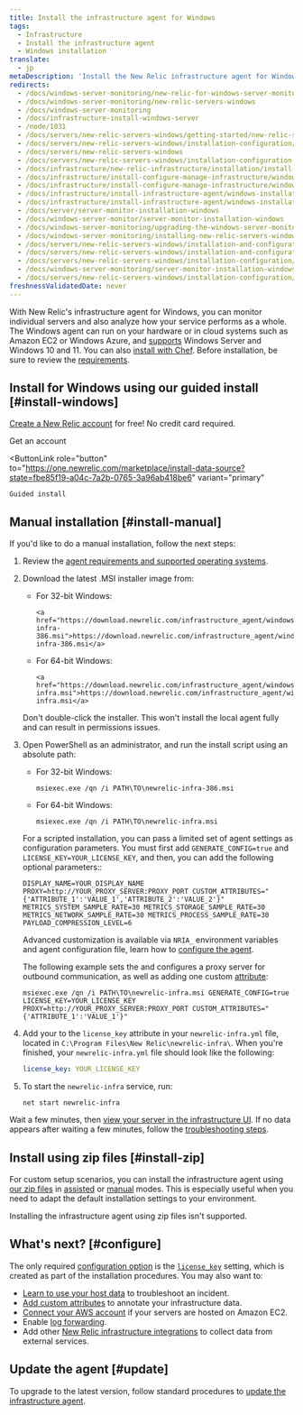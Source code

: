 ```yaml
---
title: Install the infrastructure agent for Windows
tags:
  - Infrastructure
  - Install the infrastructure agent
  - Windows installation
translate:
  - jp
metaDescription: 'Install the New Relic infrastructure agent for Windows with a simple headless MSI, and do basic configuration.'
redirects:
  - /docs/windows-server-monitoring/new-relic-for-windows-server-monitoring
  - /docs/windows-server-monitoring/new-relic-servers-windows
  - /docs/windows-server-monitoring
  - /docs/infrastructure-install-windows-server
  - /node/1031
  - /docs/servers/new-relic-servers-windows/getting-started/new-relic-servers-windows
  - /docs/servers/new-relic-servers-windows/installation-configuration/install-servers-windows
  - /docs/servers/new-relic-servers-windows
  - /docs/servers/new-relic-servers-windows/installation-configuration
  - /docs/infrastructure/new-relic-infrastructure/installation/install-infrastructure-windows-server
  - /docs/infrastructure/install-configure-manage-infrastructure/windows-installation/install-infrastructure-windows-server-using-package-manager
  - /docs/infrastructure/install-configure-manage-infrastructure/windows-installation/install-infrastructure-windows-server-using-msi-installer
  - /docs/infrastructure/install-infrastructure-agent/windows-installation/install-infrastructure-agent-windows-server-using-msi-installer
  - /docs/infrastructure/install-infrastructure-agent/windows-installation/install-infrastructure-agent-windows
  - /docs/server/server-monitor-installation-windows
  - /docs/windows-server-monitor/server-monitor-installation-windows
  - /docs/windows-server-monitoring/upgrading-the-windows-server-monitor
  - /docs/windows-server-monitoring/installing-new-relic-servers-windows
  - /docs/servers/new-relic-servers-windows/installation-and-configuration/installing-new-relic-servers
  - /docs/servers/new-relic-servers-windows/installation-and-configuration/installing-new-relic-servers-windows
  - /docs/servers/new-relic-servers-windows/installation-configuration/installing-new-relic-servers-windows
  - /docs/windows-server-monitoring/server-monitor-installation-windows
  - /docs/servers/new-relic-servers-windows/installation-configuration/installing-servers-windows
freshnessValidatedDate: never
---
```


With New Relic's infrastructure agent for Windows, you can monitor individual servers and also analyze how your service performs as a whole. The Windows agent can run on your hardware or in cloud systems such as Amazon EC2 or Windows Azure, and [supports](/docs/infrastructure/install-infrastructure-agent/get-started/requirements-infrastructure-agent) Windows Server and Windows 10 and 11. You can also [install with Chef](/docs/infrastructure/new-relic-infrastructure/config-management-tools/configure-new-relic-infrastructure-using-chef). Before installation, be sure to review the [requirements](/docs/infrastructure/new-relic-infrastructure/getting-started/compatibility-requirements-new-relic-infrastructurets).

## Install for Windows using our guided install [#install-windows]

[Create a New Relic account](https://newrelic.com/signup) for free! No credit card required.

<ButtonGroup>
  <ButtonLink
    role="button"
    to="https://newrelic.com/signup"
    variant="primary"
  >
    Get an account
  </ButtonLink>

  <ButtonLink
    role="button"
    to="https://one.newrelic.com/marketplace/install-data-source?state=fbe85f19-a04c-7a2b-0765-3a96ab418be6"
    variant="primary"
  >
    Guided install
  </ButtonLink>
</ButtonGroup>

## Manual installation [#install-manual]

If you'd like to do a manual installation, follow the next steps:

1. Review the [agent requirements and supported operating systems](/docs/infrastructure/new-relic-infrastructure/getting-started/compatibility-requirements-new-relic-infrastructure).
2. Download the latest .MSI installer image from:
    - For 32-bit Windows:
      ```
      <a href="https://download.newrelic.com/infrastructure_agent/windows/386/newrelic-infra-386.msi">https://download.newrelic.com/infrastructure_agent/windows/386/newrelic-infra-386.msi</a>​
      ```

    - For 64-bit Windows:
      ```
      <a href="https://download.newrelic.com/infrastructure_agent/windows/newrelic-infra.msi">https://download.newrelic.com/infrastructure_agent/windows/newrelic-infra.msi</a>
      ```
      
    <Callout variant="important">
      Don't double-click the installer. This won't install the local agent fully and can result in permissions issues.
    </Callout>

3. Open PowerShell as an administrator, and run the install script using an absolute path:

    - For 32-bit Windows:
        ```shell
        msiexec.exe /qn /i PATH\TO\newrelic-infra-386.msi
        ```

    - For 64-bit Windows:
        ```shell
        msiexec.exe /qn /i PATH\TO\newrelic-infra.msi
        ```

    For a scripted installation, you can pass a limited set of agent settings as configuration parameters. You must first add 
    `GENERATE_CONFIG=true` and `LICENSE_KEY=YOUR_LICENSE_KEY`, and then, you can add the following optional parameters::
    
    ```shell
    DISPLAY_NAME=YOUR_DISPLAY_NAME PROXY=http://YOUR_PROXY_SERVER:PROXY_PORT CUSTOM_ATTRIBUTES="{'ATTRIBUTE_1':'VALUE_1','ATTRIBUTE_2':'VALUE_2'}" METRICS_SYSTEM_SAMPLE_RATE=30 METRICS_STORAGE_SAMPLE_RATE=30 METRICS_NETWORK_SAMPLE_RATE=30 METRICS_PROCESS_SAMPLE_RATE=30 PAYLOAD_COMPRESSION_LEVEL=6
    ```
    Advanced customization is available via `NRIA_` environment variables and agent configuration file, learn how to [configure the agent](/docs/infrastructure/install-infrastructure-agent/configuration/configure-infrastructure-agent/). 
    
    The following example sets the <InlinePopover type="licenseKey" /> and configures a proxy server for outbound communication, as well as adding one custom [attribute](/docs/using-new-relic/welcome-new-relic/get-started/glossary#attribute):
    
    ```shell
    msiexec.exe /qn /i PATH\TO\newrelic-infra.msi GENERATE_CONFIG=true LICENSE_KEY=YOUR_LICENSE_KEY PROXY=http://YOUR_PROXY_SERVER:PROXY_PORT CUSTOM_ATTRIBUTES="{'ATTRIBUTE_1':'VALUE_1'}"
    ```

4. Add your <InlinePopover type="licenseKey" /> to the `license_key` attribute in your `newrelic-infra.yml` file, located in `C:\Program Files\New Relic\newrelic-infra\`. When you're finished, your `newrelic-infra.yml` file should look like the following:
    ```yml
    license_key: YOUR_LICENSE_KEY
    ```

5. To start the `newrelic-infra` service, run:
    ```shell
    net start newrelic-infra
    ```

Wait a few minutes, then [view your server in the infrastructure UI](/docs/infrastructure/infrastructure-ui-pages/infra-ui-overview). If no data appears after waiting a few minutes, follow the [troubleshooting steps](/docs/infrastructure/new-relic-infrastructure/troubleshooting/no-data-appears-infrastructure).

## Install using zip files [#install-zip]

For custom setup scenarios, you can install the infrastructure agent using [our zip files](https://download.newrelic.com/infrastructure_agent/binaries/windows/) in [assisted](/docs/infrastructure/install-configure-infrastructure/windows-installation/assisted-install-infrastructure-windows) or [manual](/docs/infrastructure/install-configure-infrastructure/windows-installation/manual-install-infrastructure-windows) modes. This is especially useful when you need to adapt the default installation settings to your environment.

<Callout variant="caution">
  Installing the infrastructure agent using zip files isn't supported.
</Callout>

<InstallFeedback />

## What's next? [#configure]

The only required [configuration option](/docs/infrastructure/install-configure-infrastructure/configuration/configure-infrastructure-agent) is the [`license_key`](/docs/Infrastructure-configure-your-agent#conf-license_key) setting, which is created as part of the installation procedures. You may also want to:

* [Learn to use your host data](/docs/tutorial-troubleshoot-infra-hosts/diagnose-app-infra-data) to troubleshoot an incident.
* [Add custom attributes](/docs/Infrastructure-configure-your-agent#conf-custom_attributes) to annotate your infrastructure data.
* [Connect your AWS account](/docs/infrastructure-amazon-aws-ec2-integration#connect) if your servers are hosted on Amazon EC2.
* Enable [log forwarding](/docs/logs/enable-new-relic-logs/1-enable-logs/forward-your-logs-using-new-relic-infrastructure-agent).
* Add other [New Relic infrastructure integrations](/docs/infrastructure/integrations-getting-started/getting-started/introduction-infrastructure-integrations) to collect data from external services.

## Update the agent [#update]

To upgrade to the latest version, follow standard procedures to [update the infrastructure agent](/docs/infrastructure/new-relic-infrastructure/installation/update-infrastructure-agent).